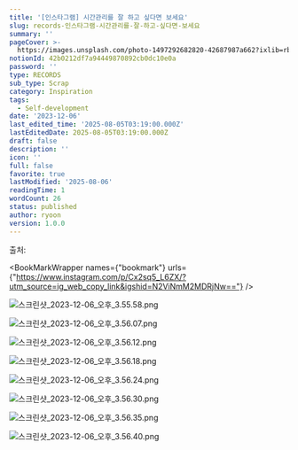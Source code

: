 ```yaml
---
title: '[인스타그램] 시간관리를 잘 하고 싶다면 보세요'
slug: records-인스타그램-시간관리를-잘-하고-싶다면-보세요
summary: ''
pageCover: >-
  https://images.unsplash.com/photo-1497292682820-42687987a662?ixlib=rb-4.0.3&q=85&fm=jpg&crop=entropy&cs=srgb
notionId: 42b0212df7a94449870892cb0dc10e0a
password: ''
type: RECORDS
sub_type: Scrap
category: Inspiration
tags:
  - Self-development
date: '2023-12-06'
last_edited_time: '2025-08-05T03:19:00.000Z'
lastEditedDate: 2025-08-05T03:19:00.000Z
draft: false
description: ''
icon: ''
full: false
favorite: true
lastModified: '2025-08-06'
readingTime: 1
wordCount: 26
status: published
author: ryoon
version: 1.0.0
---
```


출처: 


<BookMarkWrapper names={"bookmark"} urls={"https://www.instagram.com/p/Cx2sq5_L6ZX/?utm_source=ig_web_copy_link&igshid=N2ViNmM2MDRjNw=="} />


![스크린샷_2023-12-06_오후_3.55.58.png](https://res.cloudinary.com/dyrdul1dd/image/upload/v1754503564/norkive-notion-images/1754503562918-E1_84_89_E1_85_B3_E1_84_8F_E1_85_B3_E1_84_85_E1_85_B5_E1_86_AB_E1_84_89_E1_85_A3_E1_86_BA_2023-12-06_E1_84_8B_E1_85_A9_E1_84_92_E1_85_AE_3.55.58.png)


![스크린샷_2023-12-06_오후_3.56.07.png](https://res.cloudinary.com/dyrdul1dd/image/upload/v1754503566/norkive-notion-images/1754503565837-E1_84_89_E1_85_B3_E1_84_8F_E1_85_B3_E1_84_85_E1_85_B5_E1_86_AB_E1_84_89_E1_85_A3_E1_86_BA_2023-12-06_E1_84_8B_E1_85_A9_E1_84_92_E1_85_AE_3.56.07.png)


![스크린샷_2023-12-06_오후_3.56.12.png](https://res.cloudinary.com/dyrdul1dd/image/upload/v1754503567/norkive-notion-images/1754503567200-E1_84_89_E1_85_B3_E1_84_8F_E1_85_B3_E1_84_85_E1_85_B5_E1_86_AB_E1_84_89_E1_85_A3_E1_86_BA_2023-12-06_E1_84_8B_E1_85_A9_E1_84_92_E1_85_AE_3.56.12.png)


![스크린샷_2023-12-06_오후_3.56.18.png](https://res.cloudinary.com/dyrdul1dd/image/upload/v1754503569/norkive-notion-images/1754503569008-E1_84_89_E1_85_B3_E1_84_8F_E1_85_B3_E1_84_85_E1_85_B5_E1_86_AB_E1_84_89_E1_85_A3_E1_86_BA_2023-12-06_E1_84_8B_E1_85_A9_E1_84_92_E1_85_AE_3.56.18.png)


![스크린샷_2023-12-06_오후_3.56.24.png](https://res.cloudinary.com/dyrdul1dd/image/upload/v1754503571/norkive-notion-images/1754503570825-E1_84_89_E1_85_B3_E1_84_8F_E1_85_B3_E1_84_85_E1_85_B5_E1_86_AB_E1_84_89_E1_85_A3_E1_86_BA_2023-12-06_E1_84_8B_E1_85_A9_E1_84_92_E1_85_AE_3.56.24.png)


![스크린샷_2023-12-06_오후_3.56.30.png](https://res.cloudinary.com/dyrdul1dd/image/upload/v1754503572/norkive-notion-images/1754503572297-E1_84_89_E1_85_B3_E1_84_8F_E1_85_B3_E1_84_85_E1_85_B5_E1_86_AB_E1_84_89_E1_85_A3_E1_86_BA_2023-12-06_E1_84_8B_E1_85_A9_E1_84_92_E1_85_AE_3.56.30.png)


![스크린샷_2023-12-06_오후_3.56.35.png](https://res.cloudinary.com/dyrdul1dd/image/upload/v1754503574/norkive-notion-images/1754503573907-E1_84_89_E1_85_B3_E1_84_8F_E1_85_B3_E1_84_85_E1_85_B5_E1_86_AB_E1_84_89_E1_85_A3_E1_86_BA_2023-12-06_E1_84_8B_E1_85_A9_E1_84_92_E1_85_AE_3.56.35.png)


![스크린샷_2023-12-06_오후_3.56.40.png](https://res.cloudinary.com/dyrdul1dd/image/upload/v1754503575/norkive-notion-images/1754503575044-E1_84_89_E1_85_B3_E1_84_8F_E1_85_B3_E1_84_85_E1_85_B5_E1_86_AB_E1_84_89_E1_85_A3_E1_86_BA_2023-12-06_E1_84_8B_E1_85_A9_E1_84_92_E1_85_AE_3.56.40.png)

